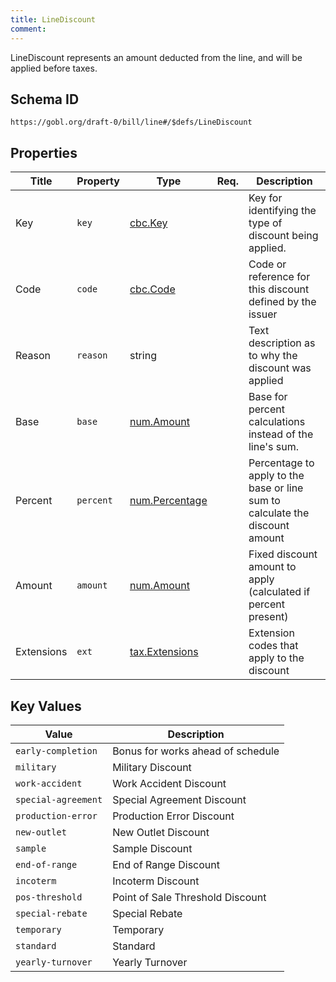 ```yaml
---
title: LineDiscount
comment: 
---
```


LineDiscount represents an amount deducted from the line, and will be applied before taxes.

## Schema ID

`https://gobl.org/draft-0/bill/line#/$defs/LineDiscount`

## Properties

| Title      | Property  | Type                                      | Req. | Description                                                                  |
|------------|-----------|-------------------------------------------|------|------------------------------------------------------------------------------|
| Key        | `key`     | [cbc.Key](/draft-0/cbc/key)               |      | Key for identifying the type of discount being applied.                      |
| Code       | `code`    | [cbc.Code](/draft-0/cbc/code)             |      | Code or reference for this discount defined by the issuer                    |
| Reason     | `reason`  | string                                    |      | Text description as to why the discount was applied                          |
| Base       | `base`    | [num.Amount](/draft-0/num/amount)         |      | Base for percent calculations instead of the line's sum.                     |
| Percent    | `percent` | [num.Percentage](/draft-0/num/percentage) |      | Percentage to apply to the base or line sum to calculate the discount amount |
| Amount     | `amount`  | [num.Amount](/draft-0/num/amount)         |      | Fixed discount amount to apply (calculated if percent present)               |
| Extensions | `ext`     | [tax.Extensions](/draft-0/tax/extensions) |      | Extension codes that apply to the discount                                   |

## Key Values

| Value               | Description                       |
|---------------------|-----------------------------------|
| `early-completion`  | Bonus for works ahead of schedule |
| `military`          | Military Discount                 |
| `work-accident`     | Work Accident Discount            |
| `special-agreement` | Special Agreement Discount        |
| `production-error`  | Production Error Discount         |
| `new-outlet`        | New Outlet Discount               |
| `sample`            | Sample Discount                   |
| `end-of-range`      | End of Range Discount             |
| `incoterm`          | Incoterm Discount                 |
| `pos-threshold`     | Point of Sale Threshold Discount  |
| `special-rebate`    | Special Rebate                    |
| `temporary`         | Temporary                         |
| `standard`          | Standard                          |
| `yearly-turnover`   | Yearly Turnover                   |


